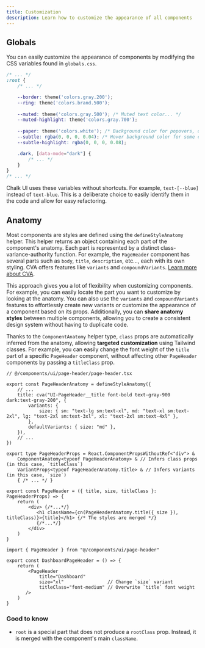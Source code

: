 ```yaml
---
title: Customization
description: Learn how to customize the appearance of all components
---
```


## Globals

You can easily customize the appearance of components by modifying the CSS variables found in `globals.css`.

```css filename="src/globals.css"
/* ... */
:root {
    /* ... */

    --border: theme('colors.gray.200');
    --ring: theme('colors.brand.500');
    
    --muted: theme('colors.gray.500'); /* Muted text color... */
    --muted-highlight: theme('colors.gray.700');
    
    --paper: theme('colors.white'); /* Background color for popovers, drawers, modals, cards... */
    --subtle: rgba(0, 0, 0, 0.04); /* Hover background color for some components */
    --subtle-highlight: rgba(0, 0, 0, 0.08);

    .dark, [data-mode="dark"] {
        /* ... */
    }
}
/* ... */
```

Chalk UI uses these variables without shortcuts. For example, `text-[--blue]` instead of `text-blue`. This is a deliberate choice to easily identify them in the code and allow for easy refactoring.


## Anatomy

Most components are styles are defined using the `defineStyleAnatomy` helper. This helper returns an object containing each part of the component's anatomy.
Each part is represented by a distinct class-variance-authority function.
For example, the `PageHeader` component has several parts such as `body`, `title`, `description`, etc..., each with its own styling.
CVA offers features like `variants` and `compoundVariants`. [Learn more about CVA](https://cva.style/docs/getting-started).

This approach gives you a lot of flexibility when customizing components.
For example, you can easily locate the part you want to customize by looking at the anatomy.
You can also use the `variants` and `compoundVariants` features to effortlessly create new variants or customize the appearance of a component based on its props.
Additionally, you can **share anatomy styles** between multiple components, allowing you to create a consistent design system without having to duplicate code.

Thanks to the `ComponentAnatomy` helper type, `class` props are automatically inferred from the anatomy, allowing **targeted customization** using Tailwind classes.
For example, you can easily change the font weight of the `title` part of a specific `PageHeader` component, without affecting other `PageHeader` components by passing a `titleClass` prop.


```tsx  /PageHeaderAnatomy.title/ /title:/ /titleClass/ /size:/ /{ size }/ title="Example"
// @/components/ui/page-header/page-header.tsx

export const PageHeaderAnatomy = defineStyleAnatomy({
    // ...
    title: cva("UI-PageHeader__title font-bold text-gray-900 dark:text-gray-200", {
        variants: {
            size: { sm: "text-lg sm:text-xl", md: "text-xl sm:text-2xl", lg: "text-2xl sm:text-3xl", xl: "text-2xl sm:text-4xl" },
        },
        defaultVariants: { size: "md" },
    }),
    // ...
})

export type PageHeaderProps = React.ComponentPropsWithoutRef<"div"> &
    ComponentAnatomy<typeof PageHeaderAnatomy> & // Infers class props (in this case, `titleClass`)
    VariantProps<typeof PageHeaderAnatomy.title> & // Infers variants (in this case, `size`)
    { /* ... */ }

export const PageHeader = ({ title, size, titleClass }: PageHeaderProps) => {
    return (
        <div> {/*...*/}
           <h1 className={cn(PageHeaderAnatomy.title({ size }), titleClass)}>{title}</h1> {/* The styles are merged */}
           {/*...*/}
        </div>
    )
}
```

```tsx filename="src/app/dashboard/page.tsx" /titleClassName/
import { PageHeader } from "@/components/ui/page-header"

export const DashboardPageHeader = () => {
    return (
        <PageHeader
            title="Dashboard"
            size="xl"                // Change `size` variant
            titleClass="font-medium" // Overwrite `title` font weight
       />
    )
}
```


### Good to know

- `root` is a special part that does not produce a `rootClass` prop. Instead, it is merged with the component's main `className`.
